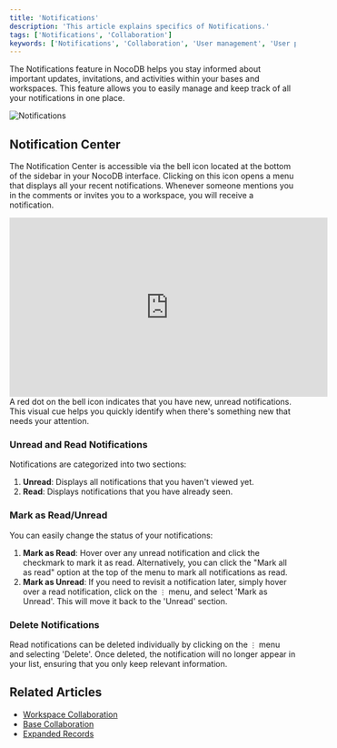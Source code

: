 ```yaml
---
title: 'Notifications'
description: 'This article explains specifics of Notifications.'
tags: ['Notifications', 'Collaboration']
keywords: ['Notifications', 'Collaboration', 'User management', 'User permissions', 'User roles']
---
```


The Notifications feature in NocoDB helps you stay informed about important updates, invitations, and activities within your bases and workspaces. This feature allows you to easily manage and keep track of all your notifications in one place.

![Notifications](/img/v2/notifications/notifications.png)

## Notification Center
The Notification Center is accessible via the bell icon located at the bottom of the sidebar in your NocoDB interface. Clicking on this icon opens a menu that displays all your recent notifications. Whenever someone mentions you in the comments or invites you to a workspace, you will receive a notification.

<center>
    <iframe width="560" height="315" src="https://www.youtube.com/embed/U5ZYVlpOGN8?start=58" frameBorder="0" allow="accelerometer; autoplay; clipboard-write; encrypted-media; gyroscope; picture-in-picture" allowFullScreen ></iframe>
</center>


<Callout type="info">
A red dot on the bell icon indicates that you have new, unread notifications. This visual cue helps you quickly identify when there's something new that needs your attention.
</Callout>

### Unread and Read Notifications
Notifications are categorized into two sections:
1. **Unread**: Displays all notifications that you haven't viewed yet.
2. **Read**: Displays notifications that you have already seen.

### Mark as Read/Unread
You can easily change the status of your notifications:
1. **Mark as Read**: Hover over any unread notification and click the checkmark to mark it as read. Alternatively, you can click the "Mark all as read" option at the top of the menu to mark all notifications as read.
2. **Mark as Unread**: If you need to revisit a notification later, simply hover over a read notification, click on the `⋮` menu, and select 'Mark as Unread'. This will move it back to the 'Unread' section.


### Delete Notifications
Read notifications can be deleted individually by clicking on the `⋮` menu and selecting 'Delete'. Once deleted, the notification will no longer appear in your list, ensuring that you only keep relevant information.

## Related Articles
- [Workspace Collaboration](010.workspace-collaboration.md)
- [Base Collaboration](020.base-collaboration.md)
- [Expanded Records](../080.records/030.expand-record.md)